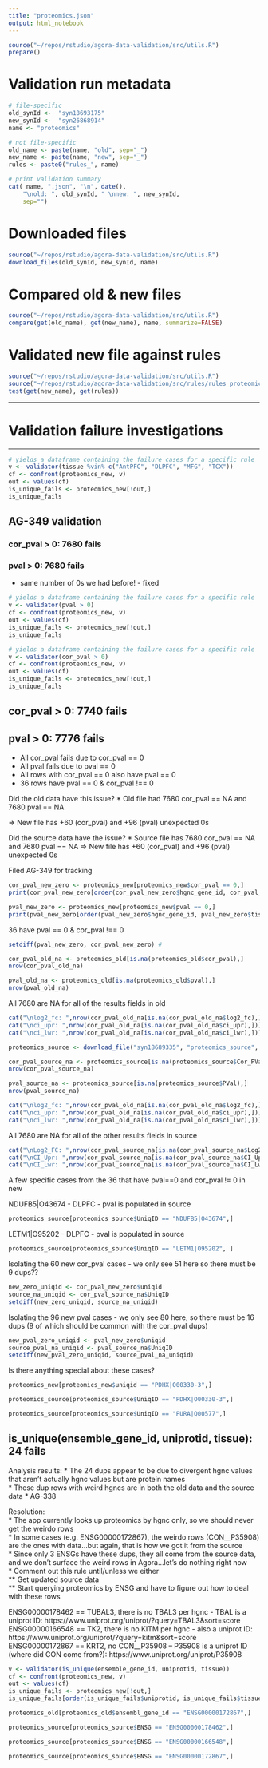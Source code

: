 ```yaml
---
title: "proteomics.json"
output: html_notebook
---
```


```r
source("~/repos/rstudio/agora-data-validation/src/utils.R")
prepare()
```

# Validation run metadata
```r
# file-specific
old_synId <-  "syn18693175" 
new_synId <-  "syn26868914"
name <- "proteomics"

# not file-specific
old_name <- paste(name, "old", sep="_")
new_name <- paste(name, "new", sep="_")
rules <- paste0("rules_", name)

# print validation summary
cat( name, ".json", "\n", date(),
    "\nold: ", old_synId, " \nnew: ", new_synId,
    sep="")
```

# Downloaded files
```r
source("~/repos/rstudio/agora-data-validation/src/utils.R")
download_files(old_synId, new_synId, name)
```

# Compared old & new files
```r
source("~/repos/rstudio/agora-data-validation/src/utils.R")
compare(get(old_name), get(new_name), name, summarize=FALSE)
```


# Validated new file against rules
```r
source("~/repos/rstudio/agora-data-validation/src/utils.R")
source("~/repos/rstudio/agora-data-validation/src/rules/rules_proteomics.R")
test(get(new_name), get(rules))
```


***
# Validation failure investigations
***

```r
# yields a dataframe containing the failure cases for a specific rule
v <- validator(tissue %vin% c("AntPFC", "DLPFC", "MFG", "TCX"))
cf <- confront(proteomics_new, v)
out <- values(cf)
is_unique_fails <- proteomics_new[!out,]
is_unique_fails
```


## AG-349 validation
### cor_pval > 0: 7680 fails
### pval > 0: 7680 fails

- same number of 0s we had before! - fixed

```r
# yields a dataframe containing the failure cases for a specific rule
v <- validator(pval > 0)
cf <- confront(proteomics_new, v)
out <- values(cf)
is_unique_fails <- proteomics_new[!out,]
is_unique_fails
```

```r
# yields a dataframe containing the failure cases for a specific rule
v <- validator(cor_pval > 0)
cf <- confront(proteomics_new, v)
out <- values(cf)
is_unique_fails <- proteomics_new[!out,]
is_unique_fails
```

## cor_pval > 0: 7740 fails
## pval > 0: 7776 fails

* All cor_pval fails due to cor_pval == 0 
* All pval fails due to pval == 0
* All rows with cor_pval == 0 also have pval == 0
* 36 rows have pval == 0 & cor_pval !== 0

Did the old data have this issue?
* Old file had 7680 cor_pval == NA and 7680 pval == NA

=> New file has +60 (cor_pval) and +96 (pval) unexpected 0s

Did the source data have the issue?
* Source file has 7680 cor_pval == NA and 7680 pval == NA
=> New file has +60 (cor_pval) and +96 (pval) unexpected 0s


Filed AG-349 for tracking


```r
cor_pval_new_zero <- proteomics_new[proteomics_new$cor_pval == 0,]
print(cor_pval_new_zero[order(cor_pval_new_zero$hgnc_gene_id, cor_pval_new_zero$tissue),])
```

```r
pval_new_zero <- proteomics_new[proteomics_new$pval == 0,]
print(pval_new_zero[order(pval_new_zero$hgnc_gene_id, pval_new_zero$tissue),])
```

36 have pval == 0 & cor_pval !== 0

```r
setdiff(pval_new_zero, cor_pval_new_zero) # 
```



```r
cor_pval_old_na <- proteomics_old[is.na(proteomics_old$cor_pval),]
nrow(cor_pval_old_na)
```

```r
pval_old_na <- proteomics_old[is.na(proteomics_old$pval),]
nrow(pval_old_na)
```

All 7680 are NA for all of the results fields in old
```r
cat("\nlog2_fc: ",nrow(cor_pval_old_na[is.na(cor_pval_old_na$log2_fc),])) # 7680
cat("\nci_upr: ",nrow(cor_pval_old_na[is.na(cor_pval_old_na$ci_upr),])) # 7680
cat("\nci_lwr: ",nrow(cor_pval_old_na[is.na(cor_pval_old_na$ci_lwr),])) # 7680
```


```r
proteomics_source <- download_file("syn18689335", "proteomics_source", type="csv")
```

```r
cor_pval_source_na <- proteomics_source[is.na(proteomics_source$Cor_PVal),] 
nrow(cor_pval_source_na)
```


```r
pval_source_na <- proteomics_source[is.na(proteomics_source$PVal),]
nrow(pval_source_na)
```
```r
cat("\nlog2_fc: ",nrow(cor_pval_old_na[is.na(cor_pval_old_na$log2_fc),])) 
cat("\nci_upr: ",nrow(cor_pval_old_na[is.na(cor_pval_old_na$ci_upr),])) 
cat("\nci_lwr: ",nrow(cor_pval_old_na[is.na(cor_pval_old_na$ci_lwr),])) 
```


All 7680 are NA for all of the other results fields in source

```r
cat("\nLog2_FC: ",nrow(cor_pval_source_na[is.na(cor_pval_source_na$Log2_FC),])) 
cat("\nCI_Upr: ",nrow(cor_pval_source_na[is.na(cor_pval_source_na$CI_Upr),])) 
cat("\nCI_Lwr: ",nrow(cor_pval_source_na[is.na(cor_pval_source_na$CI_Lwr),]))
```


A few specific cases from the 36 that have pval==0 and cor_pval != 0 in new

NDUFB5|O43674 - DLPFC
- pval is populated in source

```r
proteomics_source[proteomics_source$UniqID == "NDUFB5|O43674",]
```

LETM1|O95202 - DLPFC
- pval is populated in source

```r
proteomics_source[proteomics_source$UniqID == "LETM1|O95202", ]
```

Isolating the 60 new cor_pval cases - we only see 51 here so there must be 9 dups??
```r
new_zero_uniqid <- cor_pval_new_zero$uniqid
source_na_uniqid <- cor_pval_source_na$UniqID
setdiff(new_zero_uniqid, source_na_uniqid)
```

Isolating the 96 new pval cases - we only see 80 here, so there must be 16 dups (9 of which should be common with the cor_pval dups)
```r
new_pval_zero_uniqid <- pval_new_zero$uniqid
source_pval_na_uniqid <- pval_source_na$UniqID
setdiff(new_pval_zero_uniqid, source_pval_na_uniqid)
```


Is there anything special about these cases?

```r
proteomics_new[proteomics_new$uniqid == "PDHX|O00330-3",]
```


```r
proteomics_source[proteomics_source$UniqID == "PDHX|O00330-3",]
```

```r
proteomics_source[proteomics_source$UniqID == "PURA|Q00577",]
```


## 	is_unique(ensemble_gene_id, uniprotid, tissue): 24 fails


Analysis results:
* The 24 dups appear to be due to divergent hgnc values that aren't actually hgnc values but are protein names   
* These dup rows with weird hgncs are in both the old data and the source data 
* AG-338


Resolution:     
* The app currently looks up proteomics by hgnc only, so we should never get the weirdo rows   
* In some cases (e.g. ENSG00000172867), the weirdo rows (CON__P35908) are the ones with data...but again, that is how we got it from the source  
* Since only 3 ENSGs have these dups, they all come from the source data, and we don't surface the weird rows in Agora...let's do nothing right now  
* Comment out this rule until/unless we either  
** Get updated source data  
** Start querying proteomics by ENSG and have to figure out how to deal with these rows  



ENSG00000178462 == TUBAL3, there  is no TBAL3 per hgnc - TBAL is a uniprot ID: https://www.uniprot.org/uniprot/?query=TBAL3&sort=score    
ENSG00000166548 == TK2, there is no KITM per hgnc - also a uniprot ID: https://www.uniprot.org/uniprot/?query=kitm&sort=score   
ENSG00000172867 == KRT2, no CON__P35908  -- P35908 is a uniprot ID (where did CON come from?): https://www.uniprot.org/uniprot/P35908   

```r
v <- validator(is_unique(ensemble_gene_id, uniprotid, tissue))
cf <- confront(proteomics_new, v)
out <- values(cf)
is_unique_fails <- proteomics_new[!out,]
is_unique_fails[order(is_unique_fails$uniprotid, is_unique_fails$tissue),]
```


```r
proteomics_old[proteomics_old$ensembl_gene_id == "ENSG00000172867",]
```


```r
proteomics_source[proteomics_source$ENSG == "ENSG00000178462",]
```

```r
proteomics_source[proteomics_source$ENSG == "ENSG00000166548",]
```


```r
proteomics_source[proteomics_source$ENSG == "ENSG00000172867",]
```